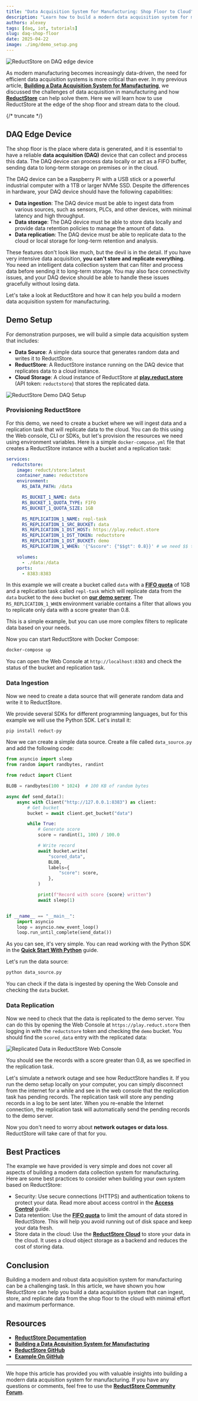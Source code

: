 ```yaml
---
title: "Data Acquisition System for Manufacturing: Shop Floor to Cloud"
description: "Learn how to build a modern data acquisition system for manufacturing using ReductStore."
authors: alexey
tags: [daq, iot, tutorials]
slug: daq-shop-floor
date: 2025-04-22
image: ./img/demo_setup.png
---
```


![ReductStore on DAQ edge device](./img/shop_floor_daq.png)

As modern manufacturing becomes increasingly data-driven, the need for efficient data acquisition systems is more critical than ever.
In my previous article, [**Building a Data Acquisition System for Manufacturing**](blog/2025-03-17-daq-manufacture-system/index.mdx), we discussed the challenges of data acquisition in manufacturing and how [**ReductStore**](/) can help solve them.
Here we will learn how to use ReductStore at the edge of the shop floor and stream data to the cloud.

{/* truncate */}

## DAQ Edge Device

The shop floor is the place where data is generated, and it is essential to have a reliable **data acquisition (DAQ)** device that can collect and process this data.
The DAQ device can process data locally or act as a FIFO buffer, sending data to long-term storage on premises or in the cloud.

The DAQ device can be a Raspberry Pi with a USB stick or a powerful industrial computer with a 1TB or larger NVMe SSD.
Despite the differences in hardware, your DAQ device should have the following capabilities:

- **Data ingestion**: The DAQ device must be able to ingest data from various sources, such as sensors, PLCs, and other devices, with minimal latency and high throughput.
- **Data storage**: The DAQ device must be able to store data locally and provide data retention policies to manage the amount of data.
- **Data replication**: The DAQ device must be able to replicate data to the cloud or local storage for long-term retention and analysis.

These features don't look like much, but the devil is in the detail. If you have very intensive data acquisition, **you can't store and replicate everything**.
You need an intelligent data collection system that can filter and process data before sending it to long-term storage.
You may also face connectivity issues, and your DAQ device should be able to handle these issues gracefully without losing data.

Let's take a look at ReductStore and how it can help you build a modern data acquisition system for manufacturing.

## Demo Setup

For demonstration purposes, we will build a simple data acquisition system that includes:

- **Data Source**: A simple data source that generates random data and writes it to ReductStore.
- **ReductStore**: A ReductStore instance running on the DAQ device that replicates data to a cloud instance.
- **Cloud Storage**: A cloud instance of ReductStore at [**play.reduct.store**](https://play.reduct.store) (API token: `reductstore`) that stores the replicated data.

![ReductStore Demo DAQ Setup](./img/demo_setup.png)

### Provisioning ReductStore

For this demo, we need to create a bucket where we will ingest data and a replication task that will replicate data to the cloud.
You can do this using the Web console, CLI or SDKs, but let's provision the resources we need using environment variables.
Here is a simple `docker-compose.yml` file that creates a ReductStore instance with a bucket and a replication task:

```yaml
services:
  reductstore:
    image: reduct/store:latest
    container_name: reductstore
    environment:
      RS_DATA_PATH: /data

      RS_BUCKET_1_NAME: data
      RS_BUCKET_1_QUOTA_TYPE: FIFO
      RS_BUCKET_1_QUOTA_SIZE: 1GB

      RS_REPLICATION_1_NAME: repl-task
      RS_REPLICATION_1_SRC_BUCKET: data
      RS_REPLICATION_1_DST_HOST: https://play.reduct.store
      RS_REPLICATION_1_DST_TOKEN: reductstore
      RS_REPLICATION_1_DST_BUCKET: demo
      RS_REPLICATION_1_WHEN: '{"&score": {"$$gt": 0.8}}' # we need $$ to escape $ in YAML

    volumes:
      - ./data:/data
    ports:
      - 8383:8383
```

In this example we will create a bucket called `data` with a [**FIFO quota**](/docs/glossary#fifo-quota) of 1GB and a replication task called `repl-task`
which will replicate data from the `data` bucket to the `demo` bucket on [**our demo server**](https://play.reduct.store).
The `RS_REPLICATION_1_WHEN` environment variable contains a filter that allows you to replicate only data with a score greater than 0.8.

This is a simple example, but you can use more complex filters to replicate data based on your needs.

Now you can start ReductStore with Docker Compose:

```bash
docker-compose up
```

You can open the Web Console at `http://localhost:8383` and check the status of the bucket and replication task.

### Data Ingestion

Now we need to create a data source that will generate random data and write it to ReductStore.

We provide several SDKs for different programming languages, but for this example we will use the Python SDK.
Let's install it:

```bash
pip install reduct-py
```

Now we can create a simple data source. Create a file called `data_source.py` and add the following code:

```python
from asyncio import sleep
from random import randbytes, randint

from reduct import Client

BLOB = randbytes(100 * 1024)  # 100 KB of random bytes

async def send_data():
    async with Client("http://127.0.0.1:8383") as client:
        # Get bucket
        bucket = await client.get_bucket("data")

        while True:
            # Generate score
            score = randint(1, 100) / 100.0

            # Write record
            await bucket.write(
                "scored_data",
                BLOB,
                labels={
                    "score": score,
                },
            )

            print(f"Record with score {score} written")
            await sleep(1)


if __name__ == "__main__":
    import asyncio
    loop = asyncio.new_event_loop()
    loop.run_until_complete(send_data())
```

As you can see, it's very simple. You can read working with the Python SDK in the [**Quick Start With Python**](/docs/getting-started/with-python) guide.

Let's run the data source:

```bash
python data_source.py
```

You can check if the data is ingested by opening the Web Console and checking the `data` bucket.

### Data Replication

Now we need to check that the data is replicated to the demo server.
You can do this by opening the Web Console at `https://play.reduct.store` then logging in with the `reductstore` token and checking the `demo` bucket.
You should find the `scored_data` entry with the replicated data:

![Replicated Data in ReductStore Web Console](./img/replicated_data.png)

You should see the records with a score greater than 0.8, as we specified in the replication task.

Let's simulate a network outage and see how ReductStore handles it. If you run the demo setup locally on your computer, you can simply disconnect from the internet for a while and see in the web console that the replication task has pending records. The replication task will store any pending records in a log to be sent later.
When you re-enable the Internet connection, the replication task will automatically send the pending records to the demo server.

Now you don't need to worry about **network outages or data loss**. ReductStore will take care of that for you.

## Best Practices

The example we have provided is very simple and does not cover all aspects of building a modern data collection system for manufacturing.
Here are some best practices to consider when building your own system based on ReductStore:

- Security: Use secure connections (HTTPS) and authentication tokens to protect your data. Read more about access control in the [**Access Control**](/docs/guides/access-control) guide.
- Data retention: Use the [**FIFO quota**](/docs/glossary#fifo-quota) to limit the amount of data stored in ReductStore. This will help you avoid running out of disk space and keep your data fresh.
- Store data in the cloud: Use the [**ReductStore Cloud**](/solutions/cloud) to store your data in the cloud. It uses a cloud object storage as a backend and reduces the cost of storing data.

## Conclusion

Building a modern and robust data acquisition system for manufacturing can be a challenging task.
In this article, we have shown you how ReductStore can help you build a data acquisition system that can ingest, store, and replicate data from the shop floor to the cloud with minimal effort and maximum performance.

## Resources

- [**ReductStore Documentation**](/docs/getting-started/)
- [**Building a Data Acquisition System for Manufacturing**](blog/2025-03-17-daq-manufacture-system/index.mdx)
- [**ReductStore GitHub**](https://github.com/reductstore/reductstore)
- [**Example On GitHub**](https://github.com/reductstore/daq-edge-example)

---

We hope this article has provided you with valuable insights into building a modern data acquisition system for manufacturing.
If you have any questions or comments, feel free to use the [**ReductStore Community Forum**](https://community.reduct.store/signup).
